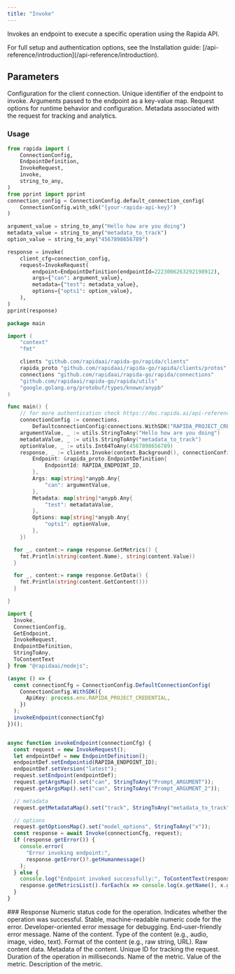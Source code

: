 ```yaml
---
title: "Invoke"
---
```


Invokes an endpoint to execute a specific operation using the Rapida API.

<Info>
For full setup and authentication options, see the Installation guide: [/api-reference/introduction](/api-reference/introduction).
</Info>

## Parameters

<ParamField body="connectionConfig" type="ConnectionConfig" required>
Configuration for the client connection.
</ParamField>

<ParamField body="request" type="InvokeRequest" required>
<Expandable>
<ParamField body="endpoint" type="EndpointDefinition" required>
<Expandable>
<ParamField body="endpointId" type="number" required>
Unique identifier of the endpoint to invoke.
</ParamField>
</Expandable>
</ParamField>

<ParamField body="args" type="Map<string, google_protobuf_any_pb.Any>">
Arguments passed to the endpoint as a key-value map.
</ParamField>

<ParamField body="options" type="Map<string, google_protobuf_any_pb.Any>">
Request options for runtime behavior and configuration.
</ParamField>

<ParamField body="metadata" type="Map<string, google_protobuf_any_pb.Any>">
Metadata associated with the request for tracking and analytics.
</ParamField>
</Expandable>
</ParamField>

### Usage

<CodeGroup>

```python Python
from rapida import (
    ConnectionConfig,
    EndpointDefinition,
    InvokeRequest,
    invoke,
    string_to_any,
)
from pprint import pprint
connection_config = ConnectionConfig.default_connection_config(
    ConnectionConfig.with_sdk("{your-rapida-api-key}")
)

argument_value = string_to_any("Hello how are you doing")
metadata_value = string_to_any("metadata_to_track")
option_value = string_to_any("4567898656789")

response = invoke(
    client_cfg=connection_config,
    request=InvokeRequest(
        endpoint=EndpointDefinition(endpointId=2223006263292198912),
        args={"can": argument_value},
        metadata={"test": metadata_value},
        options={"opts1": option_value},
    ),
)
pprint(response)
```

```go Go
package main

import (
	"context"
	"fmt"

	clients "github.com/rapidaai/rapida-go/rapida/clients"
	rapida_proto "github.com/rapidaai/rapida-go/rapida/clients/protos"
	connections "github.com/rapidaai/rapida-go/rapida/connections"
	"github.com/rapidaai/rapida-go/rapida/utils"
	"google.golang.org/protobuf/types/known/anypb"
)

func main() {
	// for more authentication check https://doc.rapida.ai/api-reference/authentication
	connectionConfig := connections.
		DefaultconnectionConfig(connections.WithSDK("RAPIDA_PROJECT_CREDENTIAL"))
	argumentValue, _ := utils.StringToAny("Hello how are you doing")
	metadataValue, _ := utils.StringToAny("metadata_to_track")
	optionValue, _ := utils.Int64ToAny(4567898656789)
	response, _ := clients.Invoke(context.Background(), connectionConfig, &rapida_proto.InvokeRequest{
		Endpoint: &rapida_proto.EndpointDefinition{
			EndpointId: RAPIDA_ENDPOINT_ID,
		},
		Args: map[string]*anypb.Any{
			"can": argumentValue,
		},
		Metadata: map[string]*anypb.Any{
			"test": metadataValue,
		},
		Options: map[string]*anypb.Any{
			"opts1": optionValue,
		},
	})

  for _, content:= range response.GetMetrics() {
    fmt.Println(string(content.Name), string(content.Value))
  }

  for _, content:= range response.GetData() {
    fmt.Println(string(content.GetContent()))
  }

}
```
```typescript NodeJs 
import {
  Invoke,
  ConnectionConfig,
  GetEndpoint,
  InvokeRequest,
  EndpointDefinition,
  StringToAny,
  ToContentText
} from "@rapidaai/nodejs";

(async () => {
  const connectionCfg = ConnectionConfig.DefaultConnectionConfig(
    ConnectionConfig.WithSDK({
      ApiKey: process.env.RAPIDA_PROJECT_CREDENTIAL,
    })
  );
  invokeEndpoint(connectionCfg)
})();


async function invokeEndpoint(connectionCfg) {
  const request = new InvokeRequest();
  let endpointDef = new EndpointDefinition();
  endpointDef.setEndpointid(RAPIDA_ENDPOINT_ID);
  endpointDef.setVersion("latest");
  request.setEndpoint(endpointDef);
  request.getArgsMap().set("can", StringToAny("Prompt_ARGUMENT"));
  request.getArgsMap().set("can", StringToAny("Prompt_ARGUMENT_2"));

  // metadata
  request.getMetadataMap().set("track", StringToAny("metadata_to_track"));

  // options
  request.getOptionsMap().set("model_options", StringToAny("x"));
  const response = await Invoke(connectionCfg, request);
  if (response.getError()) {
    console.error(
      "Error invoking endpoint:",
      response.getError()?.getHumanmessage()
    );
  } else {
    console.log("Endpoint invoked successfully:", ToContentText(response.getDataList()));
    response.getMetricsList().forEach(x => console.log(x.getName(), x.getValue()))
  }
}
```
</CodeGroup>
### Response

<ParamField body="code" type="int">
Numeric status code for the operation.
</ParamField>

<ParamField body="success" type="boolean">
Indicates whether the operation was successful.
</ParamField>

<ParamField body="error" type="Error">
<Expandable>
<ResponseField name="errorCode" type="string (uint64)">
Stable, machine-readable numeric code for the error.
</ResponseField>
<ResponseField name="errorMessage" type="string">
Developer-oriented error message for debugging.
</ResponseField>
<ResponseField name="humanMessage" type="string">
End-user-friendly error message.
</ResponseField>
</Expandable>
</ParamField>

<ParamField body="data" type="array" description="Array of Content, representing the returned results.">
<Expandable>
<ParamField body="name" type="string">
Name of the content.
</ParamField>
<ParamField body="contentType" type="string">
Type of the content (e.g., audio, image, video, text).
</ParamField>
<ParamField body="contentFormat" type="string">
Format of the content (e.g., raw string, URL).
</ParamField>
<ParamField body="content" type="bytes">
Raw content data.
</ParamField>
<ParamField body="meta" type="object">
Metadata of the content.
</ParamField>
</Expandable>
</ParamField>

<ParamField body="requestId" type="uint64">
Unique ID for tracking the request.
</ParamField>

<ParamField body="timeTaken" type="uint64">
Duration of the operation in milliseconds.
</ParamField>

<ParamField body="metrics" type="array" description="Performance metrics captured during the request.">
<Expandable>
<ParamField body="name" type="string">
Name of the metric.
</ParamField>
<ParamField body="value" type="string">
Value of the metric.
</ParamField>
<ParamField body="description" type="string">
Description of the metric.
</ParamField>
</Expandable>
</ParamField>

<ParamField body="meta" type="object" description="Structured metadata related to the response."></ParamField>
